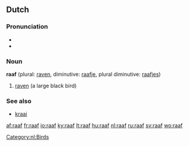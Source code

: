 ==Dutch==

===Pronunciation===
* {{audio|Nl-raaf.ogg|audio}}
* {{SAMPA|/ra:f/}}

===Noun===
'''raaf''' {{f}} (plural: [[raven]], diminutive: [[raafje]], plural diminutive: [[raafjes]])

# [[raven]] (a large black bird)

===See also===
* [[kraai]] {{m}}

[[Category:nl:Birds]]

[[af:raaf]]
[[fr:raaf]]
[[io:raaf]]
[[ky:raaf]]
[[lt:raaf]]
[[hu:raaf]]
[[nl:raaf]]
[[ru:raaf]]
[[sv:raaf]]
[[wo:raaf]]